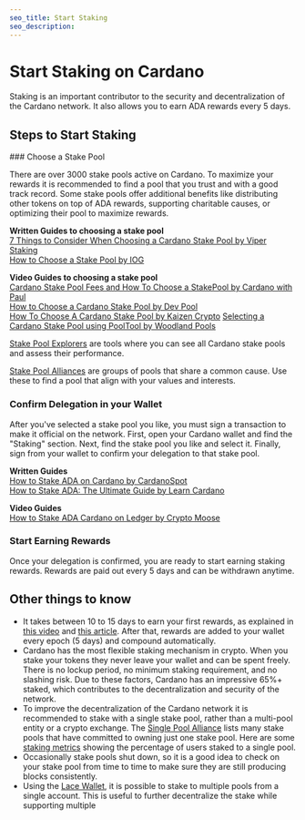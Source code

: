 ```yaml
---
seo_title: Start Staking
seo_description: 
---
```



# Start Staking on Cardano 

Staking is an important contributor to the security and decentralization of the Cardano network. It also allows you to earn ADA rewards every 5 days. 

## Steps to Start Staking 
<Steps>
### Choose a Stake Pool

There are over 3000 stake pools active on Cardano. To maximize your rewards it is recommended to find a pool that you trust and with a good track record. Some stake pools offer additional benefits like distributing other tokens on top of ADA rewards, supporting charitable causes, or optimizing their pool to maximize rewards. 

**Written Guides to choosing a stake pool**  
[7 Things to Consider When Choosing a Cardano Stake Pool by Viper Staking](https://viperstaking.com/ada-pools/choosing-a-pool/)  
[How to Choose a Stake Pool by IOG](https://iohk.zendesk.com/hc/en-us/articles/900002174303-How-to-choose-a-stake-pool)

**Video Guides to choosing a stake pool**  
[Cardano Stake Pool Fees and How To Choose a StakePool by Cardano with Paul](https://www.youtube.com/watch?v=ksdVA15meHw)  
[How to Choose a Cardano Stake Pool by Dev Pool](https://www.youtube.com/watch?v=h3Eh8WCE5RA)  
[How To Choose A Cardano Stake Pool by Kaizen Crypto](https://www.youtube.com/watch?v=y6Eo8xBYqoA)
[Selecting a Cardano Stake Pool using PoolTool by Woodland Pools](https://www.youtube.com/watch?v=wF0adviOgSs)

[Stake Pool Explorers]() are tools where you can see all Cardano stake pools and assess their performance. 

[Stake Pool Alliances]() are groups of pools that share a common cause. Use these to find a pool that align with your values and interests.

### Confirm Delegation in your Wallet

After you've selected a stake pool you like, you must sign a transaction to make it official on the network. First, open your Cardano wallet and find the "Staking" section. Next, find the stake pool you like and select it. Finally, sign from your wallet to confirm your delegation to that stake pool. 

**Written Guides**  
[How to Stake ADA on Cardano by CardanoSpot](https://cardanospot.io/news/how-to-stake-ada-on-cardano-a-guide-0)  
[How to Stake ADA: The Ultimate Guide by Learn Cardano](https://learncardano.io/how-to-easily-stake-ada-cardano-stake-pool/)

**Video Guides**  
[How to Stake ADA Cardano on Ledger by Crypto Moose](https://www.youtube.com/watch?v=EUkV5aEoGc4)

### Start Earning Rewards

Once your delegation is confirmed, you are ready to start earning staking rewards. Rewards are paid out every 5 days and can be withdrawn anytime. 
</Steps>

## Other things to know
- It takes between 10 to 15 days to earn your first rewards, as explained in [this video](https://www.youtube.com/watch?v=eI-cN3itXVo) and [this article](https://medium.com/@cryptofay/When-will-i-get-cardano-staking-rewards-timeline-55db6c077caa). After that, rewards are added to your wallet every epoch (5 days) and compound automatically.
- Cardano has the most flexible staking mechanism in crypto. When you stake your tokens they never leave your wallet and can be spent freely. There is no lockup period, no minimum staking requirement, and no slashing risk. Due to these factors, Cardano has an impressive 65%+ staked, which contributes to the decentralization and security of the network.
- To improve the decentralization of the Cardano network it is recommended to stake with a single stake pool, rather than a multi-pool entity or a crypto exchange. The [Single Pool Alliance](https://singlepoolalliance.net/) lists many stake pools that have committed to owning just one stake pool. Here are some [staking metrics](https://cexplorer.io/groups) showing the percentage of users staked to a single pool. 
- Occasionally stake pools shut down, so it is a good idea to check on your stake pool from time to time to make sure they are still producing blocks consistently.  
- Using the [Lace Wallet](https://www.lace.io/), it is possible to stake to multiple pools from a single account. This is useful to further decentralize the stake while supporting multiple 
